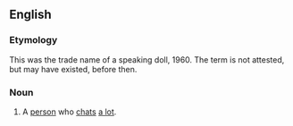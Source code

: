 ==English==

===Etymology===
This was the trade name of a speaking doll, 1960. {{qualifier|See [[w:Chatty Cathy|Wikipedia's article on Chatty Cathy]].}} The term is not attested, but may have existed, before then.

===Noun===
{{en-noun|head=[[chatty|Chatty]] [[Cathy]]|Chatty Cathies}}
# A [[person]] who [[chat]]s [[a lot]].